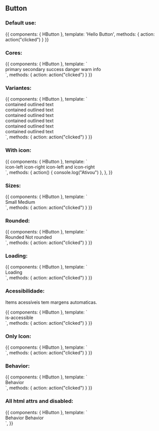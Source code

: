
<Meta title="Design System/Atoms/Button" component={HButton} />

## Button

### Default use:

<Canvas>
  <Story name="Default use">
    {{
        components: { HButton },
        template: '<h-button @click="action">Hello Button</h-button>',
        methods: { action: action("clicked") }
    }}
  </Story>
</Canvas>

### Cores:

<Canvas>
  <Story name="Cores">
    {{
        components: { HButton },
        template: `
        <div>
          <h-button color="primary">primary</h-button>
          <h-button color="secondary">secondary</h-button>
          <h-button color="success">success</h-button>
          <h-button color="danger">danger</h-button>
          <h-button color="warn">warn</h-button>
          <h-button color="info">info</h-button>
        </div>
        `,
        methods: { action: action("clicked") }
    }}
  </Story>
</Canvas>

### Variantes:

<Canvas>
  <Story name="Variantes">
    {{
        components: { HButton },
        template: `
        <div>
          <h-button variant="contained" color="primary">contained</h-button>
          <h-button variant="outlined" color="primary">outlined</h-button>
          <h-button variant="text" color="primary">text</h-button>
          <br>
          <h-button variant="contained" color="secondary">contained</h-button>
          <h-button variant="outlined" color="secondary">outlined</h-button>
          <h-button variant="text" color="secondary">text</h-button>
          <br>
          <h-button variant="contained" color="success">contained</h-button>
          <h-button variant="outlined" color="success">outlined</h-button>
          <h-button variant="text" color="success">text</h-button>
          <br>
          <h-button variant="contained" color="danger">contained</h-button>
          <h-button variant="outlined" color="danger">outlined</h-button>
          <h-button variant="text" color="danger">text</h-button>
          <br>
          <h-button variant="contained" color="warn">contained</h-button>
          <h-button variant="outlined" color="warn">outlined</h-button>
          <h-button variant="text" color="warn">text</h-button>
          <br>
          <h-button variant="contained" color="info">contained</h-button>
          <h-button variant="outlined" color="info">outlined</h-button>
          <h-button variant="text" color="info">text</h-button>
        </div>
        `,
        methods: { action: action("clicked") }
    }}
  </Story>
</Canvas>

### With icon:

<Canvas>
  <Story name="With icon">
    {{
        components: { HButton },
        template: `
        <div>
          <h-button @click="action" icon-left="fas fa-home">icon-left</h-button>
          <h-button @click="action" icon-right="fas fa-user">icon-right</h-button>
          <h-button @click="action" icon-left="fas fa-home" icon-right="fas fa-user">icon-left and icon-right</h-button>
        </div>
        `,
        methods: { 
          action() {
            console.log("Ativou")
          },
        },
    }}
  </Story>
</Canvas>

### Sizes:

<Canvas>
  <Story name="Sizes">
    {{
        components: { HButton },
        template: `
        <div>
          <h-button @click="action" size="small">Small</h-button>
          <h-button @click="action" size="medium">Medium</h-button>
        </div>
        `,
        methods: { action: action("clicked") }
    }}
  </Story>
</Canvas>

### Rounded:

<Canvas>
  <Story name="Rounded">
    {{
        components: { HButton },
        template: `
        <div>
          <h-button @click="action" :is-rounded="true">Rounded</h-button>
          <h-button @click="action" :is-rounded="false">Not rounded</h-button>
        </div>
        `,
        methods: { action: action("clicked") }
    }}
  </Story>
</Canvas>

### Loading:

<Canvas>
  <Story name="Loading">
    {{
        components: { HButton },
        template: `
        <div>
          <h-button @click="action" :is-loading="true">Loading</h-button>
        </div>
        `,
        methods: { action: action("clicked") }
    }}
  </Story>
</Canvas>

### Acessibilidade:

Items acessíveis tem margens automaticas.

<Canvas>
  <Story name="Acessibilidade">
    {{
        components: { HButton },
        template: `
        <div>
          <h-button :is-accessible="true">is-accessible</h-button>
        </div>
        `,
        methods: { action: action("clicked") }
    }}
  </Story>
</Canvas>

### Only Icon:

<Canvas>
  <Story name="Only Icon">
    {{
        components: { HButton },
        template: `
        <div>
          <h-button @click="action" icon-right="fas fa-user" />
        </div>
        `,
        methods: { action: action("clicked") }
    }}
  </Story>
</Canvas>

### Behavior:

<Canvas>
  <Story name="Behavior">
    {{
        components: { HButton },
        template: `
        <div>
          <h-button @click="action" behavior="block">Behavior</h-button>
        </div>
        `,
        methods: { action: action("clicked") }
    }}
  </Story>
</Canvas>

### All html attrs and disabled:

<Canvas>
  <Story name="All html attrs and disabled">
    {{
        components: { HButton },
        template: `
        <div>
          <h-button id="my-specific-component">Behavior</h-button>
          <h-button disabled>Behavior</h-button>
        </div>
        `,
    }}
  </Story>
</Canvas>

<ArgsTable of={HButton} />
